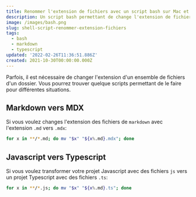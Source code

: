```yaml
---
title: Renommer l'extension de fichiers avec un script bash sur Mac et Linux
description: Un script bash permettant de change l'extension de fichiers d'un dossier de manière récursif.
image: /images/bash.png
slug: shell-script-renommer-extension-fichiers
tags:
  - bash
  - markdown
  - typescript
updated: '2022-02-26T11:36:51.886Z'
created: 2021-10-30T00:00:00.000Z
---
```


Parfois, il est nécessaire de changer l'extension d'un ensemble de fichiers d'un dossier. Vous pourrez trouver quelque scripts permettant de le faire pour différentes situations.

## Markdown vers MDX

Si vous voulez changes l'extension des fichiers de `markdown` avec l'extension `.md` vers `.mdx`:

```shell:rename-multiple-files-extensions-markdown.sh
for x in **/*.md; do mv "$x" "${x%.md}.mdx"; done
```

## Javascript vers Typescript

Si vous voulez transformer votre projet Javascript avec des fichiers `js` vers un projet Typescript avec des fichiers `.ts`:

```shell:rename-multiple-files-extensions-typescript.sh
for x in **/*.js; do mv "$x" "${x%.md}.ts"; done
```
